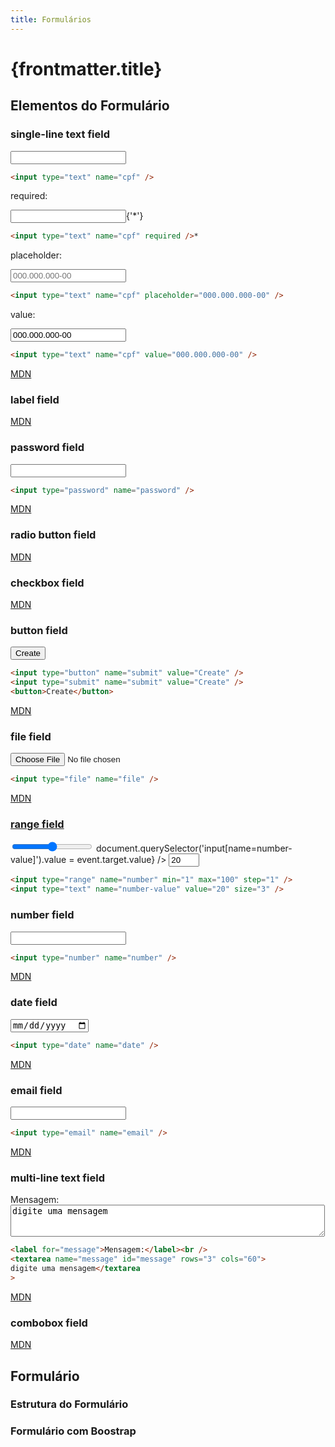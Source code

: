 ```yaml
---
title: Formulários
---
```



# {frontmatter.title}

## Elementos do Formulário

### single-line text field

<div class="flex flex-col space-y-0.5">

<HtmlPreview>
  <input type="text" name="cpf" />
</HtmlPreview>

```html
<input type="text" name="cpf" />
```

</div>

required:

<div class="flex flex-col space-y-0.5">

<HtmlPreview>
  <form>
    <input type="text" name="cpf" required />{'*'}
  </form>
</HtmlPreview>

```html
<input type="text" name="cpf" required />*
```

</div>

placeholder:

<div class="flex flex-col space-y-0.5">

<HtmlPreview>
  <input type="text" name="cpf" placeholder="000.000.000-00" />
</HtmlPreview>

```html
<input type="text" name="cpf" placeholder="000.000.000-00" />
```

</div>

value:

<div class="flex flex-col space-y-0.5">

<HtmlPreview>
  <input type="text" name="cpf" value="000.000.000-00" />
</HtmlPreview>

```html
<input type="text" name="cpf" value="000.000.000-00" />
```

</div>

[MDN](https://developer.mozilla.org/en-US/docs/Web/HTML/Element/input/text)

### label field

<div class="flex flex-col space-y-0.5">
<HtmlPreview src="/codes/css/form/elements/label.html" />
<CodePreview src="/codes/css/form/elements/label.html" lang="html" hideTitle={true} />
</div>


[MDN](https://developer.mozilla.org/en-US/docs/Web/HTML/Element/label)

### password field

<div class="flex flex-col space-y-0.5">

<HtmlPreview>
  <input type="password" name="password" />
</HtmlPreview>

```html
<input type="password" name="password" />
```

</div>

[MDN](https://developer.mozilla.org/en-US/docs/Web/HTML/Element/input/password)

### radio button field

<div class="flex flex-col space-y-0.5 mb-6">
<HtmlPreview src="/codes/css/form/elements/radioButton.html" />
<CodePreview src="/codes/css/form/elements/radioButton.html" lang="html" hideTitle={true} />
</div>

<div class="flex flex-col space-y-0.5">
<HtmlPreview src="/codes/css/form/elements/radioButtonGroup.html" />
<CodePreview src="/codes/css/form/elements/radioButtonGroup.html" lang="html" hideTitle={true} />
</div>

[MDN](https://developer.mozilla.org/en-US/docs/Web/HTML/Element/input/radio)

### checkbox field

<div class="flex flex-col space-y-0.5 mb-6">
<HtmlPreview src="/codes/css/form/elements/checkbox.html" />
<CodePreview src="/codes/css/form/elements/checkbox.html" lang="html" hideTitle={true} />
</div>


<div class="flex flex-col space-y-0.5">
<HtmlPreview src="/codes/css/form/elements/checkboxGroup.html" />
<CodePreview src="/codes/css/form/elements/checkboxGroup.html" lang="html" hideTitle={true} />
</div>

[MDN](https://developer.mozilla.org/en-US/docs/Web/HTML/Element/input/checkbox)

### button field

<div class="flex flex-col space-y-0.5">

<HtmlPreview>
  <button class="border border-slate-400 bg-gray-100 rounded px-2">Create</button>
</HtmlPreview>

```html
<input type="button" name="submit" value="Create" />
<input type="submit" name="submit" value="Create" />
<button>Create</button>
```

</div>

[MDN](https://developer.mozilla.org/en-US/docs/Web/HTML/Element/input/button)

### file field

<div class="flex flex-col space-y-0.5">

<HtmlPreview>
  <input type="file" name="file" />
</HtmlPreview>

```html
<input type="file" name="file" />
```

</div>

[MDN](https://developer.mozilla.org/en-US/docs/Web/HTML/Element/input/file)

### [range field](https://developer.mozilla.org/en-US/docs/Web/HTML/Element/input/range)

<div class="flex flex-col space-y-0.5">

<HtmlPreview>
  <input type="range" name="number" min="1" max="99" step="1" onInput={(event) => document.querySelector('input[name=number-value]').value = event.target.value} />
  <input type="text" name="number-value" value="20" size="3" />
</HtmlPreview>

```html
<input type="range" name="number" min="1" max="100" step="1" />
<input type="text" name="number-value" value="20" size="3" />
```

</div>

### number field

<div class="flex flex-col space-y-0.5">

<HtmlPreview>
  <form>
    <input type="number" name="number" />
  </form>
</HtmlPreview>

```html
<input type="number" name="number" />
```

</div>

[MDN](https://developer.mozilla.org/en-US/docs/Web/HTML/Element/input/number)

### date field

<div class="flex flex-col space-y-0.5">

<HtmlPreview>
  <form>
    <input type="date" name="date" />
  </form>
</HtmlPreview>

```html
<input type="date" name="date" />
```

</div>

[MDN](https://developer.mozilla.org/en-US/docs/Web/HTML/Element/input/date)

### email field

<div class="flex flex-col space-y-0.5">

<HtmlPreview>
  <form>
    <input type="email" name="email" />
  </form>
</HtmlPreview>

```html
<input type="email" name="email" />
```

</div>

[MDN](https://developer.mozilla.org/en-US/docs/Web/HTML/Element/input/email)

### multi-line text field

<div class="flex flex-col space-y-0.5">

<HtmlPreview>
  <label for="message">Mensagem:</label><br />
  <textarea name="message" id="message" rows="3" cols="60">digite uma mensagem</textarea>
</HtmlPreview>

```html
<label for="message">Mensagem:</label><br />
<textarea name="message" id="message" rows="3" cols="60">
digite uma mensagem</textarea
>
```

</div>

[MDN](https://developer.mozilla.org/en-US/docs/Web/HTML/Element/textarea)

### combobox field

<div class="flex flex-col space-y-0.5">
<HtmlPreview src="/codes/css/form/elements/select.html" />
<CodePreview src="/codes/css/form/elements/select.html" lang="html" hideTitle={true} />
</div>

[MDN](https://developer.mozilla.org/en-US/docs/Web/HTML/Element/select)

## Formulário

### Estrutura do Formulário


<CodeHtmlPreview src="/codes/css/form/simple-form" />

### Formulário com Boostrap

<div class="flex flex-col space-y-6">

<CodeHtmlPreview src="/codes/css/form/bootstrap-form" />

<CodeHtmlPreview src="/codes/css/form/bootstrap-grid-form" />

</div>
